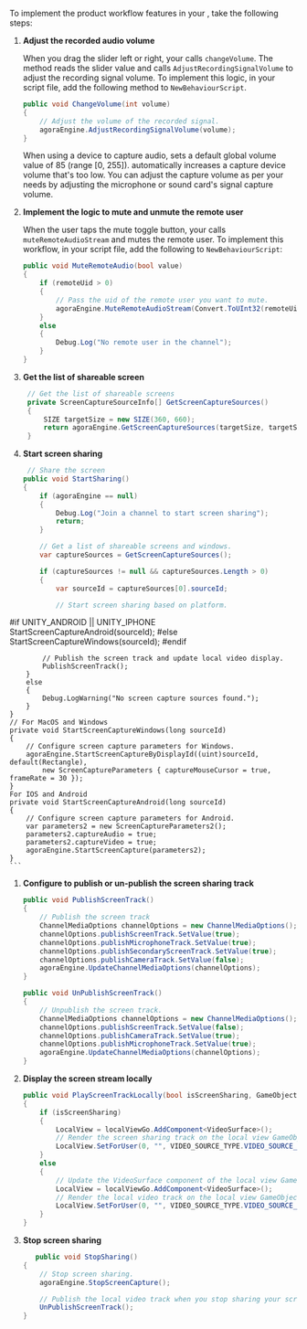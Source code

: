 <PlatformWrapper platform="unity">

To implement the product workflow features in your <Vpl k="CLIENT" />, take the following steps:
   
1. **Adjust the recorded audio volume**

   When you drag the slider left or right, your <Vpl k = "CLIENT"/> calls `changeVolume`. The method reads the slider value and calls `AdjustRecordingSignalVolume` to adjust the recording signal volume. To implement this logic, in your script file, add the following method to `NewBehaviourScript`.

    ```csharp
    public void ChangeVolume(int volume)
    {
        // Adjust the volume of the recorded signal.
        agoraEngine.AdjustRecordingSignalVolume(volume);
    }
    ```
    When using a device to capture audio, <Vg k="VSDK" /> sets a default global volume value of 85 (range [0, 255]). <Vg k="VSDK" /> automatically increases a capture device volume that's too low. You can adjust the capture volume as per your needs by adjusting the microphone or sound card's signal capture volume.

1. **Implement the logic to mute and unmute the remote user**

   When the user taps the mute toggle button, your <Vpl k="CLIENT" /> calls `muteRemoteAudioStream` and mutes the remote user. To implement this workflow, in your script file, add the following to `NewBehaviourScript`:

    ```csharp
    public void MuteRemoteAudio(bool value)
    {
        if (remoteUid > 0)
        {
            // Pass the uid of the remote user you want to mute.
            agoraEngine.MuteRemoteAudioStream(Convert.ToUInt32(remoteUid), value);
        }
        else
        {
            Debug.Log("No remote user in the channel");
        }
    }
    ```

1. **Get the list of shareable screen**

   ```csharp
    // Get the list of shareable screens
    private ScreenCaptureSourceInfo[] GetScreenCaptureSources()
    {
        SIZE targetSize = new SIZE(360, 660);
        return agoraEngine.GetScreenCaptureSources(targetSize, targetSize, true);
    }
   ```

1. **Start screen sharing**

    ```csharp
     // Share the screen
    public void StartSharing()
    {
        if (agoraEngine == null)
        {
            Debug.Log("Join a channel to start screen sharing");
            return;
        }

        // Get a list of shareable screens and windows.
        var captureSources = GetScreenCaptureSources();

        if (captureSources != null && captureSources.Length > 0)
        {
            var sourceId = captureSources[0].sourceId;

            // Start screen sharing based on platform.
#if UNITY_ANDROID || UNITY_IPHONE
            StartScreenCaptureAndroid(sourceId);
#else
            StartScreenCaptureWindows(sourceId);
#endif

            // Publish the screen track and update local video display.
            PublishScreenTrack();
        }
        else
        {
            Debug.LogWarning("No screen capture sources found.");
        }
    }
    // For MacOS and Windows
    private void StartScreenCaptureWindows(long sourceId)
    {
        // Configure screen capture parameters for Windows.
        agoraEngine.StartScreenCaptureByDisplayId((uint)sourceId, default(Rectangle),
            new ScreenCaptureParameters { captureMouseCursor = true, frameRate = 30 });
    }
    For IOS and Android
    private void StartScreenCaptureAndroid(long sourceId)
    {
        // Configure screen capture parameters for Android.
        var parameters2 = new ScreenCaptureParameters2();
        parameters2.captureAudio = true;
        parameters2.captureVideo = true;
        agoraEngine.StartScreenCapture(parameters2);
    }
    ```
1.  **Configure <Vg k="ENGINE" /> to publish or un-publish the screen sharing track**

    ```csharp
    public void PublishScreenTrack()
    {
        // Publish the screen track
        ChannelMediaOptions channelOptions = new ChannelMediaOptions();
        channelOptions.publishScreenTrack.SetValue(true);
        channelOptions.publishMicrophoneTrack.SetValue(true);
        channelOptions.publishSecondaryScreenTrack.SetValue(true);
        channelOptions.publishCameraTrack.SetValue(false);
        agoraEngine.UpdateChannelMediaOptions(channelOptions);
    }

    public void UnPublishScreenTrack()
    {
        // Unpublish the screen track.
        ChannelMediaOptions channelOptions = new ChannelMediaOptions();
        channelOptions.publishScreenTrack.SetValue(false);
        channelOptions.publishCameraTrack.SetValue(true);
        channelOptions.publishMicrophoneTrack.SetValue(true);
        agoraEngine.UpdateChannelMediaOptions(channelOptions);
    }

    ```

1.  **Display the screen stream locally**
    
    ```csharp
    public void PlayScreenTrackLocally(bool isScreenSharing, GameObject localViewGo)
    {
        if (isScreenSharing)
        {
            LocalView = localViewGo.AddComponent<VideoSurface>();
            // Render the screen sharing track on the local view GameObject.
            LocalView.SetForUser(0, "", VIDEO_SOURCE_TYPE.VIDEO_SOURCE_SCREEN_PRIMARY);
        }
        else
        {
            // Update the VideoSurface component of the local view GameObject.
            LocalView = localViewGo.AddComponent<VideoSurface>();
            // Render the local video track on the local view GameObject.
            LocalView.SetForUser(0, "", VIDEO_SOURCE_TYPE.VIDEO_SOURCE_CAMERA_PRIMARY);
        }
    }
    ```

1. **Stop screen sharing**

    ```csharp
       public void StopSharing()
    {
        // Stop screen sharing.
        agoraEngine.StopScreenCapture();

        // Publish the local video track when you stop sharing your screen.
        UnPublishScreenTrack();
    }
    ```
</PlatformWrapper>